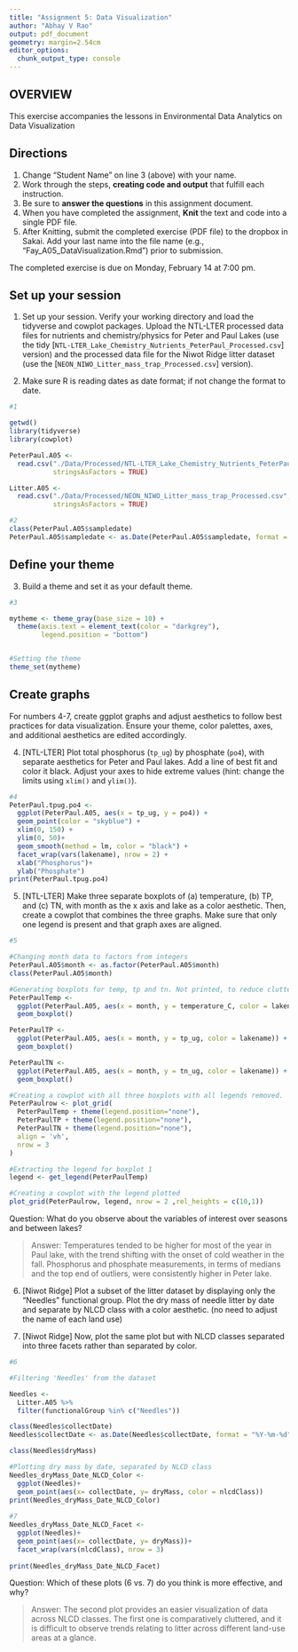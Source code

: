 ```yaml
---
title: "Assignment 5: Data Visualization"
author: "Abhay V Rao"
output: pdf_document
geometry: margin=2.54cm
editor_options: 
  chunk_output_type: console
---
```


## OVERVIEW

This exercise accompanies the lessons in Environmental Data Analytics on Data Visualization 

## Directions
1. Change "Student Name" on line 3 (above) with your name.
2. Work through the steps, **creating code and output** that fulfill each instruction.
3. Be sure to **answer the questions** in this assignment document.
4. When you have completed the assignment, **Knit** the text and code into a single PDF file.
5. After Knitting, submit the completed exercise (PDF file) to the dropbox in Sakai. Add your last name into the file name (e.g., "Fay_A05_DataVisualization.Rmd") prior to submission.

The completed exercise is due on Monday, February 14 at 7:00 pm.



## Set up your session 
1. Set up your session. Verify your working directory and load the tidyverse 
and cowplot packages. Upload the NTL-LTER processed data files for nutrients 
and chemistry/physics for Peter and Paul Lakes (use the tidy 
[`NTL-LTER_Lake_Chemistry_Nutrients_PeterPaul_Processed.csv`] version) and 
the processed data file for the Niwot Ridge litter dataset (use the [`NEON_NIWO_Litter_mass_trap_Processed.csv`] version). 

2. Make sure R is reading dates as date format; if not change the format to date.

```r
#1 

getwd()
library(tidyverse)
library(cowplot)

PeterPaul.A05 <- 
  read.csv("./Data/Processed/NTL-LTER_Lake_Chemistry_Nutrients_PeterPaul_Processed.csv",
           stringsAsFactors = TRUE)

Litter.A05 <- 
  read.csv("./Data/Processed/NEON_NIWO_Litter_mass_trap_Processed.csv", 
           stringsAsFactors = TRUE)

#2 
class(PeterPaul.A05$sampledate)
PeterPaul.A05$sampledate <- as.Date(PeterPaul.A05$sampledate, format = "%Y-%m-%d")
```
## Define your theme
3. Build a theme and set it as your default theme.

```r
#3

mytheme <- theme_gray(base_size = 10) +
  theme(axis.text = element_text(color = "darkgrey"), 
        legend.position = "bottom")


#Setting the theme
theme_set(mytheme)

```

## Create graphs
For numbers 4-7, create ggplot graphs and adjust aesthetics to follow best practices for data visualization. Ensure your theme, color palettes, axes, and additional aesthetics are edited accordingly.

4. [NTL-LTER] Plot total phosphorus (`tp_ug`) by phosphate (`po4`), with separate aesthetics for Peter and Paul lakes. Add a line of best fit and color it black. Adjust your axes to hide extreme values (hint: change the limits using `xlim()` and `ylim()`).

```r
#4
PeterPaul.tpug.po4 <- 
  ggplot(PeterPaul.A05, aes(x = tp_ug, y = po4)) +
  geom_point(color = "skyblue") +
  xlim(0, 150) + 
  ylim(0, 50)+
  geom_smooth(method = lm, color = "black") +
  facet_wrap(vars(lakename), nrow = 2) +
  xlab("Phosphorus")+
  ylab("Phosphate")
print(PeterPaul.tpug.po4)

```

5. [NTL-LTER] Make three separate boxplots of (a) temperature, (b) TP, and (c) TN, with month as the x axis and lake as a color aesthetic. Then, create a cowplot that combines the three graphs. Make sure that only one legend is present and that graph axes are aligned.

```r
#5

#Changing month data to factors from integers
PeterPaul.A05$month <- as.factor(PeterPaul.A05$month)
class(PeterPaul.A05$month)

#Generating boxplots for temp, tp and tn. Not printed, to reduce clutter.
PeterPaulTemp <-
  ggplot(PeterPaul.A05, aes(x = month, y = temperature_C, color = lakename)) +
  geom_boxplot()

PeterPaulTP <-
  ggplot(PeterPaul.A05, aes(x = month, y = tp_ug, color = lakename)) +
  geom_boxplot()

PeterPaulTN <-
  ggplot(PeterPaul.A05, aes(x = month, y = tn_ug, color = lakename)) +
  geom_boxplot()

#Creating a cowplot with all three boxplots with all legends removed.
PeterPaulrow <- plot_grid(
  PeterPaulTemp + theme(legend.position="none"),
  PeterPaulTP + theme(legend.position="none"),
  PeterPaulTN + theme(legend.position="none"),
  align = 'vh',
  nrow = 3
)

#Extracting the legend for boxplot 1
legend <- get_legend(PeterPaulTemp)

#Creating a cowplot with the legend plotted
plot_grid(PeterPaulrow, legend, nrow = 2 ,rel_heights = c(10,1))


```

Question: What do you observe about the variables of interest over seasons and between lakes? 

> Answer: Temperatures tended to be higher for most of the year in Paul lake, 
with the trend shifting with the onset of cold weather in the fall. 
Phosphorus and phosphate measurements, in terms of medians and the top end of 
outliers, were consistently higher in Peter lake.

6. [Niwot Ridge] Plot a subset of the litter dataset by displaying only the "Needles" functional group. Plot the dry mass of needle litter by date and separate by NLCD class with a color aesthetic. (no need to adjust the name of each land use)

7. [Niwot Ridge] Now, plot the same plot but with NLCD classes separated into three facets rather than separated by color. 

```r
#6

#Filtering 'Needles' from the dataset

Needles <- 
  Litter.A05 %>%
  filter(functionalGroup %in% c("Needles"))

class(Needles$collectDate)
Needles$collectDate <- as.Date(Needles$collectDate, format = "%Y-%m-%d")

class(Needles$dryMass)

#Plotting dry mass by date, separated by NLCD class
Needles_dryMass_Date_NLCD_Color <- 
  ggplot(Needles)+
  geom_point(aes(x= collectDate, y= dryMass, color = nlcdClass))
print(Needles_dryMass_Date_NLCD_Color)
  
#7
Needles_dryMass_Date_NLCD_Facet <- 
  ggplot(Needles)+
  geom_point(aes(x= collectDate, y= dryMass))+
  facet_wrap(vars(nlcdClass), nrow = 3)
  
print(Needles_dryMass_Date_NLCD_Facet)

```
Question: Which of these plots (6 vs. 7) do you think is more effective, and why? 

> Answer: The second plot provides an easier visualization of data across NLCD
classes. The first one is comparatively cluttered, and it is difficult to 
observe trends relating to litter across different land-use areas at a glance.
